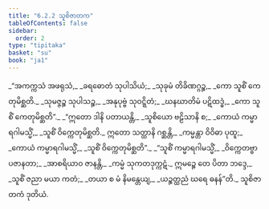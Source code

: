 ```yaml
---
title: "6.2.2 သူစိဇာတက"
tableOfContents: false
sidebar:
  order: 2
type: "tipitaka"
basket: "su"
book: "ja1"
---
```



<DynamicBreadcrumb />

<Division number="83" book="ja1" e="ch" v="22" p="147">

<Paragraph number="1413" type="verses" book="ja1">
_“အကက္ကသံ အဖရုသံ,_  
_ခရဓောတံ သုပါသိယံ;_  
_သုခုမံ တိခိဏဂ္ဂဉ္စ,_  
_ကော သူစိံ ကေတုမိစ္ဆတိ._  

</Paragraph>

</Division>
<Division number="84" book="ja1" e="ch" v="22" p="147">

<Paragraph number="1414" type="verses" book="ja1">
_သုမဇ္ဇဉ္စ သုပါသဉ္စ,_  
_အနုပုဗ္ဗံ သုဝဋ္ဋိတံ;_  
_ဃနဃာတိမံ ပဋိထဒ္ဓံ,_  
_ကော သူစိံ ကေတုမိစ္ဆတိ”._  

</Paragraph>

</Division>
<Division number="85" book="ja1" e="ch" v="22" p="147">

<Paragraph number="1415" type="verses" book="ja1">
_“ဣတော ဒါနိ ပတာယန္တိ,_  
_သူစိယော ဗဠိသာနိ စ;_  
_ကောယံ ကမ္မာရဂါမသ္မိံ,_  
_သူစိံ ဝိက္ကေတုမိစ္ဆတိ._  

</Paragraph>

</Division>
<Division number="86" book="ja1" e="ch" v="22" p="147">

<Paragraph number="1416" type="verses" book="ja1">
ဣတော သတ္ထာနိ ဂစ္ဆန္တိ,_  
_ကမ္မန္တာ ဝိဝိဓာ ပုထူ;_  
_ကောယံ ကမ္မာရဂါမသ္မိံ,_  
_သူစိံ ဝိက္ကေတုမိစ္ဆတိ”._  

</Paragraph>

</Division>
<Division number="87" book="ja1" e="ch" v="22" p="147">

<Paragraph number="1417" type="verses" book="ja1">
_“သူစိံ ကမ္မာရဂါမသ္မိံ,_  
_ဝိက္ကေတဗ္ဗာ ပဇာနတာ;_  
_အာစရိယာဝ ဇာနန္တိ,_  
_ကမ္မံ သုကတဒုက္ကဋံ._  

</Paragraph>

</Division>
<Division number="88" book="ja1" e="ch" v="22" p="147">

<Paragraph number="1418" type="verses" book="ja1">
ဣမဉ္စေ တေ ပိတာ ဘဒ္ဒေ,_  
_သူစိံ ဇညာ မယာ ကတံ;_  
_တယာ စ မံ နိမန္တေယျ,_  
_ယဉ္စတ္ထညံ ဃရေ ဓနန်”တိ._  


</Paragraph>
</Division>

<Paragraph number="1419" type="center" book="ja1">
သူစိဇာတကံ ဒုတိယံ.
</Paragraph>